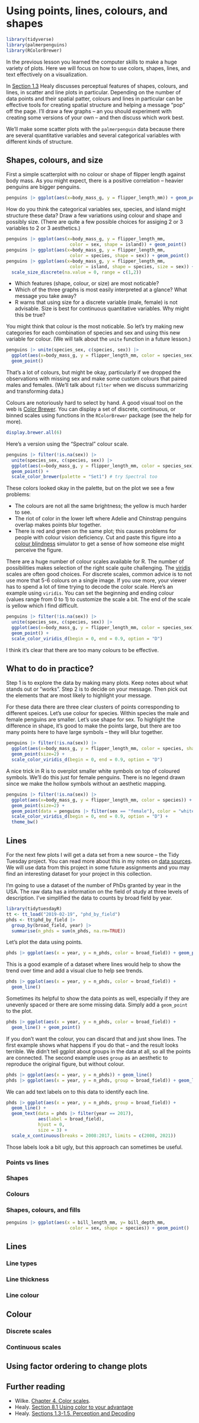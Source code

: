 # Using points, lines, colours, and shapes {#scales}

```r
library(tidyverse)
library(palmerpenguins)
library(RColorBrewer)
```

In the previous lesson you learned the computer skills to make a huge variety of plots. Here we will focus on how to use colors, shapes, lines, and text effectively on a visualization.

In [Section 1.3]() Healy discusses perceptual features of shapes, colours, and lines, in scatter and line plots in particular. Depending on the number of data points and their spatial patter, colours and lines in particular can be effective tools for creating spatial structure and helping a message "pop" off the page. I'll draw a few graphs -- an you should experiment with creating some versions of your own -- and then discuss which work best.

We'll make some scatter plots with the `palmerpenguin` data because there are several quantitative variables and several categorical variables with different kinds of structure.

## Shapes, colours, and size

First a simple scatterplot with no colour or shape of flipper length against body mass. As you might expect, there is a positive correlation -- heavier penguins are bigger penguins.

```r
penguins |> ggplot(aes(x=body_mass_g, y = flipper_length_mm)) + geom_point()
```

 How do you think the categorical variables sex, species, and island might structure these data? Draw a few variations using colour and shape and possibly size. (There are quite a few possible choices for assiging 2 or 3 variables to 2 or 3 aesthetics.)
 
```r
penguins |> ggplot(aes(x=body_mass_g, y = flipper_length_mm, 
                        color = sex, shape = island)) + geom_point()
penguins |> ggplot(aes(x=body_mass_g, y = flipper_length_mm, 
                        color = species, shape = sex)) + geom_point()
penguins |> ggplot(aes(x=body_mass_g, y = flipper_length_mm, 
                        color = island, shape = species, size = sex)) + geom_point() +
  scale_size_discrete(na.value = 0, range = c(1,2))
```

* Which features (shape, colour, or size) are most noticable?
* Which of the three graphs is most easily interpreted at a glance? What message you take away?
* R warns that using size for a discrete variable (male, female) is not advisable. Size is best for continuous quantitative variables. Why might this be true?

You might think that colour is the most noticable. So let's try making new categories for each combination of species and sex and using this new variable for colour. (We will talk about the `unite` function in a future lesson.)

```r
penguins |> unite(species_sex, c(species, sex)) |>
  ggplot(aes(x=body_mass_g, y = flipper_length_mm, color = species_sex)) +
  geom_point()
```

That's a lot of colours, but might be okay, particularly if we dropped the observations with missing sex and make some custom colours that paired males and females. (We'll talk about `filter` when we discuss summarizing and transforming data.)

Colours are notoriously hard to select by hand. A good visual tool on the web is [Color Brewer](https://colorbrewer2.org/). You can display a set of discrete, continuous, or binned scales using functions in the `RColorBrewer` package (see the help for more).

```r
display.brewer.all(6)
```

Here's a version using the "Spectral" colour scale.

```r
penguins |> filter(!is.na(sex)) |>
  unite(species_sex, c(species, sex)) |>
  ggplot(aes(x=body_mass_g, y = flipper_length_mm, color = species_sex)) +
  geom_point() +
  scale_color_brewer(palette = "Set1") # try Spectral too
```

These colors looked okay in the palette, but on the plot we see a few problems:

* The colours are not all the same brightness; the yellow is much harder to see. 
* The riot of color in the lower left where Adelie and Chinstrap penguins overlap makes points blur together.
* There is red and green on the same plot; this causes problems for people with colour vision deficiency. Cut and paste this figure into a [colour blindness](https://www.color-blindness.com/coblis-color-blindness-simulator/) simulator to get a sense of how someone else might perceive the figure.

There are a huge number of colour scales available for R. The number of possibilities makes selection of the right scale quite challenging. The [viridis](https://cran.r-project.org/web/packages/viridis/vignettes/intro-to-viridis.html) scales are often good choices. For discrete scales, common advice is to not use more that 5-6 colours on a single image. If you use more, your viewer has to spend a lot of time trying to decode the color scale. Here's an example using `viridis`. You can set the beginning and ending colour (values range from 0 to 1) to customize the scale a bit. The end of the scale is yellow which I find difficult.

```r
penguins |> filter(!is.na(sex)) |>
  unite(species_sex, c(species, sex)) |>
  ggplot(aes(x=body_mass_g, y = flipper_length_mm, color = species_sex)) +
  geom_point() +
  scale_color_viridis_d(begin = 0, end = 0.9, option = "D")
```

I think it's clear that there are too many colours to be effective.

## What to do in practice?

Step 1 is to explore the data by making many plots. Keep notes about what stands out or "works". Step 2 is to decide on your message. Then pick out the elements that are most likely to highlight your message. 

For these data there are three clear clusters of points corresponding to different speices. Let's use colour for species. Within species the male and female penguins are smaller. Let's use shape for sex. To highlight the difference in shape, it's good to make the points large, but there are too many points here to have large symbols -- they will blur together.

```r
penguins |> filter(!is.na(sex)) |>
  ggplot(aes(x=body_mass_g, y = flipper_length_mm, color = species, shape = sex)) +
  geom_point(size=2) +
  scale_color_viridis_d(begin = 0, end = 0.9, option = "D")
```

A nice trick in R is to overplot smaller white symbols on top of coloured symbols. We'll do this just for female penguins. There is no legend drawn since we make the hollow symbols without an aesthetic mapping. 

```r
penguins |> filter(!is.na(sex)) |>
  ggplot(aes(x=body_mass_g, y = flipper_length_mm, color = species)) +
  geom_point(size=2) +
  geom_point(data = penguins |> filter(sex == "female"), color = "white", size = 1) + 
  scale_color_viridis_d(begin = 0, end = 0.9, option = "D") + 
  theme_bw()
```

## Lines

For the next few plots I will get a data set from a new source -- the Tidy Tuesday project. You can read more about this in my notes on [data sources](#data-sources). We will use data from this project in some future assignments and you may find an interesting dataset for your project in this collection. 

I'm going to use a dataset of the number of PhDs granted by year in the USA. The raw data has a information on the field of study at three levels of description. I've simplified the data to counts by broad field by year.

```r
library(tidytuesdayR)
tt <- tt_load("2019-02-19", "phd_by_field")
phds <- tt$phd_by_field |> 
  group_by(broad_field, year) |> 
  summarise(n_phds = sum(n_phds, na.rm=TRUE))
```
Let's plot the data using points.

```r
phds |> ggplot(aes(x = year, y = n_phds, color = broad_field)) + geom_point()
```
This is a good example of a dataset where lines would help to show the trend over time and add a visual clue to help see trends.

```r
phds |> ggplot(aes(x = year, y = n_phds, color = broad_field)) + 
  geom_line()
```

Sometimes its helpful to show the data points as well, especially if they are unevenly spaced or there are some missing data. Simply add a `geom_point` to the plot.

```r
phds |> ggplot(aes(x = year, y = n_phds, color = broad_field)) + 
  geom_line() + geom_point()
```

If you don't want the colour, you can discard that and just show lines. The first example shows what happens if you do that -- and the result looks terrible. We didn't tell ggplot about groups in the data at all, so all the points are connected. The second example uses `group` as an aesthetic to reproduce the original figure, but without colour.

```r
phds |> ggplot(aes(x = year, y = n_phds)) + geom_line()
phds |> ggplot(aes(x = year, y = n_phds, group = broad_field)) + geom_line()
```

We can add text labels on to this data to identify each line.

```r
phds |> ggplot(aes(x = year, y = n_phds, group = broad_field)) + 
  geom_line() +
  geom_text(data = phds |> filter(year == 2017),
            aes(label = broad_field),
            hjust = 0,
            size = 3) +
  scale_x_continuous(breaks = 2008:2017, limits = c(2008, 2021)) 
```

Those labels look a bit ugly, but this approach can sometimes be useful.



### Points vs lines

### Shapes

### Colours

### Shapes, colours, and fills

```r
penguins |> ggplot(aes(x = bill_length_mm, y= bill_depth_mm, 
                        color = sex, shape = species)) + geom_point()
```



## Lines 

### Line types

### Line thickness

### Line colour

## Colour

### Discrete scales


### Continuous scales

## Using factor ordering to change plots

## Further reading

* Wilke. [Chapter 4. Color scales](https://clauswilke.com/dataviz/color-basics.html).
* Healy. [Section 8.1 Using color to your advantage](https://socviz.co/refineplots.html#use-color-to-your-advantage)
* Healy. [Sections 1.3-1.5. Perception and Decoding](https://socviz.co/lookatdata.html#perception-and-data-visualization)
